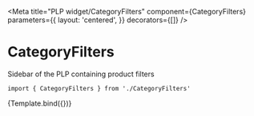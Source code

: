 
<Meta
  title="PLP widget/CategoryFilters"
  component={CategoryFilters}
  parameters={{
    layout: 'centered',
  }}
  decorators={[]}
/>


# CategoryFilters

Sidebar of the PLP containing product filters

```
import { CategoryFilters } from './CategoryFilters'
```

<Canvas>
  <Story
    name="CategoryFilters"
    args={{
      loading: false,
      facets: mockFilters,
      totalCount: 15,
      categoryName: 'Pants',
      phrase: 'pants',
      showFilters: true,
      setShowFilters: action('setShowFilters'),
    }}
  >
    {Template.bind({})}
  </Story>
</Canvas>
